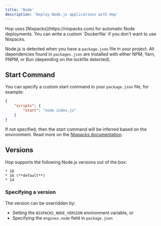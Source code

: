 ```yaml
---
title: 'Node'
description: 'Deploy Node.js applications with Hop'
---
```


<Note>
	Hop uses [Nixpacks](https://nixpacks.com) for automatic Node deployments. You
	can write a custom `Dockerfile` if you don't want to use Nixpacks.
</Note>

Node.js is detected when you have a `package.json` file in your project. All dependencies found in `packages.json` are installed with either NPM, Yarn, PNPM, or Bun (depending on the lockfile detected).

## Start Command

You can specify a custom start command in your `package.json` file, for example:

```json package.json
{
	"scripts": {
		"start": "node index.js"
	}
}
```

If not specified, then the start command will be inferred based on the environment. Read more on the [Nixpacks documentation](https://nixpacks.com/docs/providers/node).

## Versions

Hop supports the following Node.js versions out of the box:

    * 18
    * 16 (**default**)
    * 14

### Specifying a version

The version can be overridden by:

- Setting the `NIXPACKS_NODE_VERSION` environment variable, or
- Specifying the `engines.node` field in `package.json`
